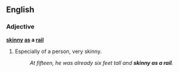 ==English==

===Adjective===
'''[[skinny]] [[as]] a [[rail]]'''

# {{simile|colloquial}} Especially of a person, very skinny.
#: ''At fifteen, he was already six feet tall and '''skinny as a rail'''.''